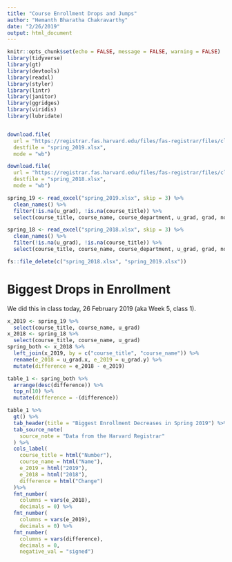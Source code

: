 ```yaml
---
title: "Course Enrollment Drops and Jumps"
author: "Hemanth Bharatha Chakravarthy"
date: "2/26/2019"
output: html_document
---
```


```r
knitr::opts_chunk$set(echo = FALSE, message = FALSE, warning = FALSE)
library(tidyverse)
library(gt)
library(devtools)
library(readxl)
library(styler)
library(lintr)
library(janitor)
library(ggridges)
library(viridis)
library(lubridate)


download.file(
  url = "https://registrar.fas.harvard.edu/files/fas-registrar/files/class_enrollment_summary_by_term_2.28.19.xlsx",
  destfile = "spring_2019.xlsx",
  mode = "wb")

download.file(
  url = "https://registrar.fas.harvard.edu/files/fas-registrar/files/class_enrollment_summary_by_term_03.06.18.xlsx",
  destfile = "spring_2018.xlsx",
  mode = "wb")

spring_19 <- read_excel("spring_2019.xlsx", skip = 3) %>% 
  clean_names() %>% 
  filter(!is.na(u_grad), !is.na(course_title)) %>% 
  select(course_title, course_name, course_department, u_grad, grad, non_degree, x_reg, withdraw, total)

spring_18 <- read_excel("spring_2018.xlsx", skip = 3) %>% 
  clean_names() %>% 
  filter(!is.na(u_grad), !is.na(course_title)) %>% 
  select(course_title, course_name, course_department, u_grad, grad, non_degree, x_reg, withdraw, total)

fs::file_delete(c("spring_2018.xlsx", "spring_2019.xlsx"))
```
# Biggest Drops in Enrollment
We did this in class today, 26 February 2019 (aka Week 5, class 1).

```r
x_2019 <- spring_19 %>% 
  select(course_title, course_name, u_grad)
x_2018 <- spring_18 %>% 
  select(course_title, course_name, u_grad)
spring_both <- x_2018 %>% 
  left_join(x_2019, by = c("course_title", "course_name")) %>% 
  rename(e_2018 = u_grad.x, e_2019 = u_grad.y) %>% 
  mutate(difference = e_2018 - e_2019)

table_1 <- spring_both %>% 
  arrange(desc(difference)) %>% 
  top_n(10) %>% 
  mutate(difference = -(difference))

table_1 %>%
  gt() %>% 
  tab_header(title = "Biggest Enrollment Decreases in Spring 2019") %>%
  tab_source_note(
    source_note = "Data from the Harvard Registrar"
  ) %>% 
  cols_label(
    course_title = html("Number"),
    course_name = html("Name"),
    e_2019 = html("2019"),
    e_2018 = html("2018"),
    difference = html("Change")
  )%>% 
  fmt_number(
    columns = vars(e_2018),
    decimals = 0) %>%
  fmt_number(
    columns = vars(e_2019),
    decimals = 0) %>%
  fmt_number(
    columns = vars(difference),
    decimals = 0,
    negative_val = "signed")
```
